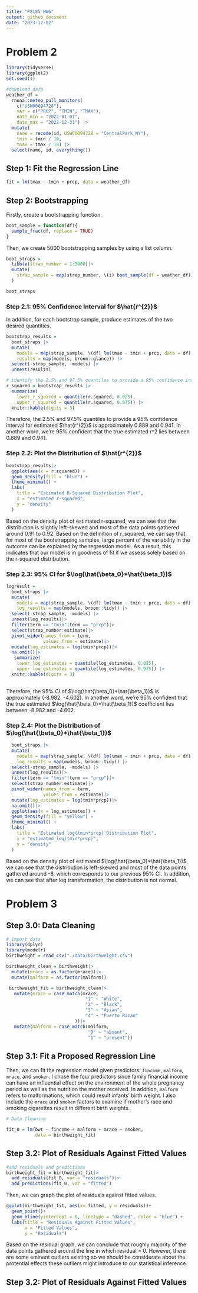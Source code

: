 ```yaml
---
title: "P8105 HW6"
output: github_document
date: "2023-12-02"
---
```

# Problem 2

```r
library(tidyverse)
library(ggplot2)
set.seed(1)

#download data
weather_df = 
  rnoaa::meteo_pull_monitors(
    c("USW00094728"),
    var = c("PRCP", "TMIN", "TMAX"), 
    date_min = "2022-01-01",
    date_max = "2022-12-31") |>
  mutate(
    name = recode(id, USW00094728 = "CentralPark_NY"),
    tmin = tmin / 10,
    tmax = tmax / 10) |>
  select(name, id, everything())
```

## Step 1: Fit the Regression Line

```r
fit = lm(tmax ~ tmin + prcp, data = weather_df)
```
## Step 2: Bootstrapping

Firstly, create a bootstrapping function.

```r
boot_sample = function(df){
  sample_frac(df, replace = TRUE)
}
```

Then, we create 5000 bootstrapping samples by using a list column. 

```r
boot_straps = 
  tibble(strap_number = 1:5000)|>
  mutate(
    strap_sample = map(strap_number, \(i) boot_sample(df = weather_df))
  )

boot_straps
```

### Step 2.1: 95% Confidence Interval for $\hat{r^{2}}$

In addition, for each bootstrap sample, produce estimates of the two desired quantities.

```r
bootstrap_results = 
  boot_straps |> 
  mutate(
    models = map(strap_sample, \(df) lm(tmax ~ tmin + prcp, data = df) ),
    results = map(models, broom::glance)) |> 
  select(-strap_sample, -models) |> 
  unnest(results) 

# identify the 2.5% and 97.5% quantiles to provide a 95% confidence interval for estimated r^2
r_squared = bootstrap_results |> 
  summarize(
    lower_r_squared = quantile(r.squared, 0.025),
    upper_r_squared = quantile(r.squared, 0.975)) |> 
  knitr::kable(digits = 3)
```
Therefore, the 2.5% and 97.5% quantiles to provide a 95% confidence interval for estimated $\hat{r^{2}}$ is approximately 0.889 and 0.941. In another word, we're 95% confident that the true estimated r^2 lies between 0.889 and 0.941. 


### Step 2.2: Plot the Distribution of $\hat{r^{2}}$

```r
bootstrap_results|>
  ggplot(aes(x = r.squared)) +
  geom_density(fill = "blue") +
  theme_minimal() +
  labs(
    title = "Estimated R-Squared Distribution Plot",
    x = "estimated r-squared",
    y = "density"
  )
```

Based on the density plot of estimated r-squared, we can see that the distribution is slightly left-skewed and most of the data points gathered around 0.91 to 0.92. Based on the definition of r_squared, we can say that, for most of the bootstrapping samples, large percent of the variability in the outcome can be explained by the regression model. As a result, this indicates that our model is in goodness of fit if we assess solely based on the r-squared distribution. 


### Step 2.3: 95% CI for $\log(\hat{\beta_0}*\hat{\beta_1})$

```r
logresult = 
  boot_straps |> 
  mutate(
    models = map(strap_sample, \(df) lm(tmax ~ tmin + prcp, data = df) ),
    log_results = map(models, broom::tidy)) |> 
  select(-strap_sample, -models) |> 
  unnest(log_results)|>
  filter(term == "tmin"|term == "prcp")|>
  select(strap_number:estimate)|>
  pivot_wider(names_from = term,
              values_from = estimate)|>
  mutate(log_estimates = log(tmin*prcp))|>
  na.omit()|>
   summarize(
    lower_log_estimates = quantile(log_estimates, 0.025),
    upper_log_estimates = quantile(log_estimates, 0.975)) |> 
  knitr::kable(digits = 3)
  
```


Therefore, the 95% CI of $\log(\hat{\beta_0}*\hat{\beta_1})$ is approximately (-8.982, -4.602). In another word, we're 95% confident that the true estimated $\log(\hat{\beta_0}*\hat{\beta_1})$ coefficient lies between -8.982 and -4.602. 


### Step 2.4: Plot the Distribution of $\log(\hat{\beta_0}*\hat{\beta_1})$

```r
  boot_straps |> 
  mutate(
    models = map(strap_sample, \(df) lm(tmax ~ tmin + prcp, data = df) ),
    log_results = map(models, broom::tidy)) |> 
  select(-strap_sample, -models) |> 
  unnest(log_results)|>
  filter(term == "tmin"|term == "prcp")|>
  select(strap_number:estimate)|>
  pivot_wider(names_from = term,
              values_from = estimate)|>
  mutate(log_estimates = log(tmin*prcp))|>
  na.omit()|>
  ggplot(aes(x = log_estimates)) +
  geom_density(fill = "yellow") +
  theme_minimal() +
  labs(
    title = "Estimated log(tmin*prcp) Distribution Plot",
    x = "estimated log(tmin*prcp)",
    y = "density"
  )
```

Based on the density plot of estimated $\log(\hat{\beta_0}*\hat{\beta_1})$, we can see that the distribution is left-skewed and most of the data points gathered around -6, which corresponds to our previous 95% CI. In addition, we can see that after log transformation, the distribution is not normal.


# Problem 3

## Step 3.0: Data Cleaning
```r
# import data
library(dplyr)
library(modelr)
birthweight = read_csv("./data/birthweight.csv")

birthweight_clean = birthweight|>
  mutate(mrace = as.factor(mrace))|>
  mutate(malform = as.factor(malform))

 birthweight_fit = birthweight_clean|>
   mutate(mrace = case_match(mrace,
                              "1" ~ "White",
                              "2" ~ "Black",
                              "3" ~ "Asian",
                              "4" ~ "Puerto Rican"
                          ))|>
   mutate(malform = case_match(malform,
                               "0" ~ "absent",
                               "1" ~ "present"))
```
## Step 3.1: Fit a Proposed Regression Line

Then, we can fit the regression model given predictors: `fincome`, `malform`, `mrace`, and `smoken`. I chose the four predictors since family financial income can have an influential effect on the environment of the whole pregnancy period as well as the nutrition the mother received. In addition, `malform` refers to malformations, which could result infants' birth weight. I also include the `mrace` and `smoken` factors to examine if mother's race and smoking cigarettes result in different birth weights. 

```r
# Data Cleaning

fit_0 = lm(bwt ~ fincome + malform + mrace + smoken,
           data = birthweight_fit)
```

## Step 3.2: Plot of Residuals Against Fitted Values

```r
#add residuals and predictions
birthweight_fit = birthweight_fit|>
  add_residuals(fit_0, var = "residuals")|>
  add_predictions(fit_0, var = "fitted")
```

Then, we can graph the plot of residuals against fitted values.

```r
ggplot(birthweight_fit, aes(x= fitted, y = residuals))+
  geom_point()+
  geom_hline(yintercept = 0, linetype = "dashed", color = "blue") +
  labs(title = "Residuals Against Fitted Values",
       x = "Fitted Values",
       y = "Residuals")
```

Based on the residual graph, we can conclude that roughly majority of the data points gathered around the line in which residual = 0. However, there are some eminent outliers existing so we should be considerate about the protential effects these outliers might introduce to our statistical inference. 

## Step 3.2: Plot of Residuals Against Fitted Values

